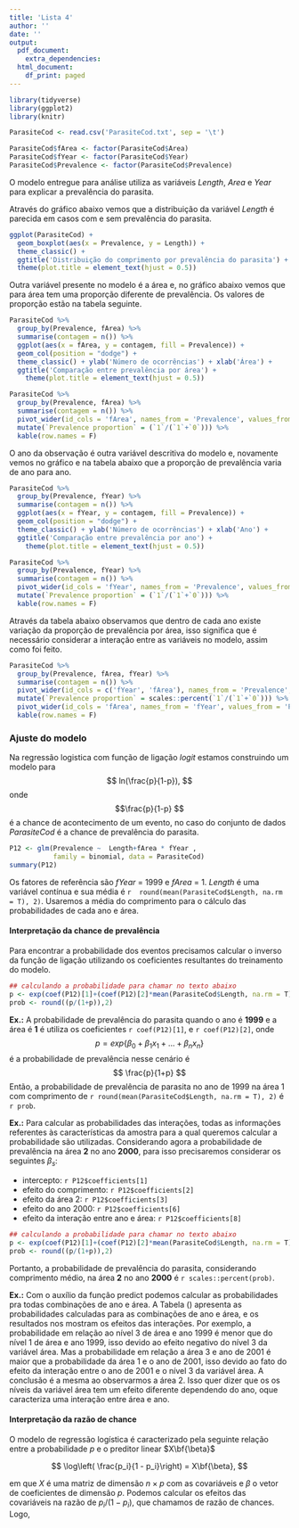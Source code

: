 ```yaml
---
title: 'Lista 4'
author: ''
date: ''
output:
  pdf_document:
    extra_dependencies: 
  html_document:
    df_print: paged
---
```



```r

library(tidyverse)
library(ggplot2) 
library(knitr)

```



```r

ParasiteCod <- read.csv('ParasiteCod.txt', sep = '\t')

ParasiteCod$fArea <- factor(ParasiteCod$Area)
ParasiteCod$fYear <- factor(ParasiteCod$Year)
ParasiteCod$Prevalence <- factor(ParasiteCod$Prevalence)

```

O modelo entregue para análise utiliza as variáveis *Length*, *Area* e *Year* para explicar a prevalência do parasita.

Através do gráfico abaixo vemos que a distribuição da variável *Length* é parecida em casos com e sem prevalência do parasita.


```r

ggplot(ParasiteCod) +
  geom_boxplot(aes(x = Prevalence, y = Length)) +
  theme_classic() +
  ggtitle('Distribuição do comprimento por prevalência do parasita') +
  theme(plot.title = element_text(hjust = 0.5))

```

Outra variável presente no modelo é a área e, no gráfico abaixo vemos que para área tem uma proporção diferente de prevalência. Os valores de proporção estão na tabela seguinte. 

```r

ParasiteCod %>% 
  group_by(Prevalence, fArea) %>% 
  summarise(contagem = n()) %>% 
  ggplot(aes(x = fArea, y = contagem, fill = Prevalence)) +
  geom_col(position = "dodge") +
  theme_classic() + ylab('Número de ocorrências') + xlab('Área') +
  ggtitle('Comparação entre prevalência por área') +
    theme(plot.title = element_text(hjust = 0.5))

```

```r

ParasiteCod %>% 
  group_by(Prevalence, fArea) %>% 
  summarise(contagem = n()) %>% 
  pivot_wider(id_cols = 'fArea', names_from = 'Prevalence', values_from = 'contagem') %>% 
  mutate(`Prevalence proportion` = (`1`/(`1`+`0`))) %>% 
  kable(row.names = F)


```


O ano da observação é outra variável descritiva do modelo e, novamente vemos no gráfico e na tabela abaixo que a proporção de prevalência varia de ano para ano.


```r

ParasiteCod %>% 
  group_by(Prevalence, fYear) %>% 
  summarise(contagem = n()) %>% 
  ggplot(aes(x = fYear, y = contagem, fill = Prevalence)) +
  geom_col(position = "dodge") +
  theme_classic() + ylab('Número de ocorrências') + xlab('Ano') +
  ggtitle('Comparação entre prevalência por ano') +
    theme(plot.title = element_text(hjust = 0.5))

```

```r

ParasiteCod %>% 
  group_by(Prevalence, fYear) %>% 
  summarise(contagem = n()) %>% 
  pivot_wider(id_cols = 'fYear', names_from = 'Prevalence', values_from = 'contagem') %>% 
  mutate(`Prevalence proportion` = (`1`/(`1`+`0`))) %>% 
  kable(row.names = F)

```


Através da tabela abaixo observamos que dentro de cada ano existe variação da proporção de prevalência por área, isso significa que é necessário considerar a interação entre as variáveis no modelo, assim como foi feito.

```r

ParasiteCod %>% 
  group_by(Prevalence, fArea, fYear) %>% 
  summarise(contagem = n()) %>% 
  pivot_wider(id_cols = c('fYear', 'fArea'), names_from = 'Prevalence', values_from = 'contagem') %>% 
  mutate(`Prevalence proportion` = scales::percent(`1`/(`1`+`0`))) %>% 
  pivot_wider(id_cols = 'fArea', names_from = 'fYear', values_from = 'Prevalence proportion') %>% 
  kable(row.names = F) 


```


### Ajuste do modelo

Na regressão logistica com função de ligação *logit* estamos construindo um modelo para 
$$ ln(\frac{p}{1-p}), $$ 
onde 
$$\frac{p}{1-p} $$ 
é a chance de acontecimento de um evento, no caso do conjunto de dados *ParasiteCod* é a chance de prevalência do parasita.


```r

P12 <- glm(Prevalence ~  Length+fArea * fYear ,
           family = binomial, data = ParasiteCod)
summary(P12)


```

Os fatores de referência são *fYear* = 1999 e *fArea* = 1.
*Length* é uma variável contínua e sua média é `r  round(mean(ParasiteCod$Length, na.rm = T), 2)`. Usaremos a média do comprimento para o cálculo das probabilidades de cada ano e área.

#### Interpretação da chance de prevalência

Para encontrar a probabilidade dos eventos precisamos calcular o inverso da função de ligação utilizando os coeficientes resultantes do treinamento do modelo.

```r
## calculando a probabilidade para chamar no texto abaixo
p <- exp(coef(P12)[1]+(coef(P12)[2]*mean(ParasiteCod$Length, na.rm = T)))
prob <- round((p/(1+p)),2)

```


**Ex.:** 
A probabilidade de prevalência do parasita quando o ano é **1999** e a área é **1** é utiliza os coeficientes `r coef(P12)[1]`, e `r coef(P12)[2]`, 
onde 
$$ p = exp\{ \beta_0 + \beta_1x_1 + ... + \beta_nx_n\} $$ 
é a probabilidade de prevalência nesse cenário é 
$$ \frac{p}{1+p} $$
Então, a probabilidade de prevalência de parasita no ano de 1999 na área 1 com comprimento de `r round(mean(ParasiteCod$Length, na.rm = T), 2) ` é `r prob`.



**Ex.:** 
Para calcular as probabilidades das interações, todas as informações referentes às características da amostra para a qual queremos calcular a probabilidade são utilizadas.
Considerando agora a probabilidade de prevalência na área **2** no ano **2000**, para isso precisaremos considerar os seguintes $\beta_s$:

* intercepto: `r P12$coefficients[1]`
* efeito do comprimento: `r P12$coefficients[2]`
* efeito da área 2: `r P12$coefficients[3]`
* efeito do ano 2000: `r P12$coefficients[6]`
* efeito da interação entre ano e área: `r P12$coefficients[8]`


```r
## calculando a probabilidade para chamar no texto abaixo
p <- exp(coef(P12)[1]+(coef(P12)[2]*mean(ParasiteCod$Length, na.rm = T))+coef(P12)[3]+coef(P12)[6]+coef(P12)[8])
prob <- round((p/(1+p)),2)

```

Portanto, a probabilidade de prevalência do parasita, considerando comprimento médio, na área **2** no ano **2000** é `r scales::percent(prob)`.

**Ex.:**  Com o auxílio da função predict podemos calcular as probabilidades pra todas combinações de ano e área. A Tabela (\ref{probabilidades}) apresenta as probabilidades calculadas para as combinações de ano e área, e os resultados nos mostram os efeitos das interações. Por exemplo, a probabilidade em relação ao nível 3 de área e ano 1999 é menor que do nível 1 de área e ano 1999, isso devido ao efeito negativo do nível 3 da variável área. Mas a probabilidade em relação a área 3 e ano de 2001 é maior que a probabilidade da área 1 e o ano de 2001, isso devido ao fato do efeito da interação entre o ano de 2001 e o nível 3 da variável área. A conclusão é a mesma ao observarmos a área 2. Isso quer dizer que os os níveis da variável área tem um efeito diferente dependendo do ano, oque caracteriza uma interação entre área e ano.   

\begin{table}[ht]
\centering
\caption{Probabilidade calculada para cada nível de área e ano com Length fixo em 53,45.}
\begin{tabular}{cccc}
  \hline
 Length & fArea & fYear & Probabilidade \\ 
  \hline
53.45 & 1 & 1999 & 0.61 \\ 
 53.45 & 2 & 1999 & 0.30 \\ 
 53.45 & 3 & 1999 & 0.27 \\ 
 53.45 & 4 & 1999 & 0.68 \\ 
 53.45 & 1 & 2000 & 0.70 \\ 
 53.45 & 2 & 2000 & 0.37 \\ 
 53.45 & 3 & 2000 & 0.57 \\ 
 53.45 & 4 & 2000 & 0.88 \\ 
 53.45 & 1 & 2001 & 0.10 \\ 
   53.45 & 2 & 2001 & 0.31 \\ 
   53.45 & 3 & 2001 & 0.28 \\ 
   53.45 & 4 & 2001 & 0.66 \\ 
   \hline
\end{tabular}
\label{probabilidades}
\end{table}

#### Interpretação da razão de chance

O modelo de regressão logística é caracterizado pela seguinte relação entre a probabilidade $p$ e o preditor linear $X\bf{\beta}$

$$
\log\left( \frac{p_i}{1 - p_i}\right) = X\bf{\beta},
$$

em que $X$ é uma matriz de dimensão $n\times p$ com as covariáveis e $\beta$ o vetor de coeficientes de dimensão $p$. Podemos calcular os efeitos das covariáveis na razão de $p_i/(1 - p_i)$, que chamamos de razão de chances. Logo,

\begin{itemize}
\item $\exp(0.08516)$ = 1.088, a chance de prevalência do parasita é multiplicada por 1.088 a cada aumento na unidade de Lenght, em outras palavras, a
chance, e a probabilidade de prevalência do parasita aumenta conforme se aumenta Lenght.

\item $\exp(-1.185849)$ = 0.3054, a chance de prevalência do parasita na área 2 é 0.30 vezes maior que na área 1, ou seja, a chance é menor.

\item $\exp(0.383756)$ = 1.46778, a chance de prevalência do parasita no ano de 2000 é 1.46 vezes maior que do ano de 1999.

\item $\exp(-0.209035)$ = 0.81136, a chance de prevalência do parasita na área 2 é 0.81 vezes maior que na área 1 em relação ao ano de 2000, mas a chance de prevalência do parasita na área 2 é 13,4 ($\exp(2.595866)$) vezes maior que na área 1 em relação ao ano de 2001. O que concluímos que claramente a área tem um efeito diferente na prevaalência dependendo do ano selecionado.
\end{itemize}










